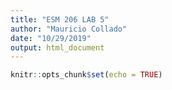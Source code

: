 ```yaml
---
title: "ESM 206 LAB 5"
author: "Mauricio Collado"
date: "10/29/2019"
output: html_document
---
```


```r
knitr::opts_chunk$set(echo = TRUE)
```


